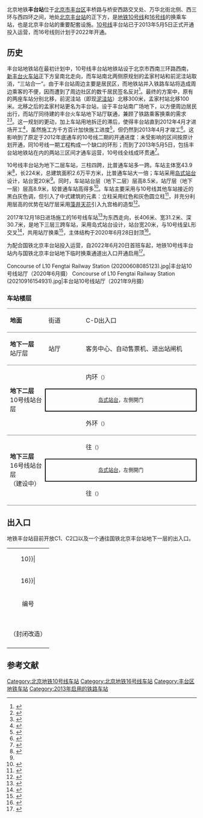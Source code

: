 {{noteTA
|G1=Railway}}
{{Infobox station
|name = 丰台站
|eng_name = Fengtɑi Zhɑn<br />(Fengtai Railway Station)<ref name=map2021>{{cite web|url=https://www.bjsubway.com/subway/images/luwangtu.png|title=北京城市轨道交通线网图|date=2021-12-31|access-date=2021-12-30|archive-date=2021-12-31|archive-url=https://web.archive.org/web/20211231004642/https://www.bjsubway.com/subway/images/luwangtu.png|dead-url=yes}}</ref>
|linecolour = {{北京地铁颜色|10}}
|linecolour2 = {{北京地铁颜色|16}}
|image = Platform of L10 Fengtai Railway Station (20210916155018).jpg
|caption = 地铁10号线丰台站站台
|other_name = 
|country = {{PRC}}
|borough = [[北京市|北京市]][[丰台区|丰台区]][[新村街道_(北京市)|新村街道]]与[[丰台街道|丰台街道]]交界
|address = 国铁丰台站新站房正下方
| coordinates = {{coord|39.849772|N|116.294567|E|display=inline,title}}
|elevation = 
|operator = [[北京市地铁运营有限公司|北京市地铁运营有限公司]]、[[京港地铁|北京京港地铁有限公司]]
|lines = {{北京地铁线路名|10|SL}}<br />{{北京地铁线路名|16|SL}}（建设中）
|distance = 
|platform = 各1座[[岛式站台|岛式站台]]
|tracks = 各2条
|connections = 国铁[[北京丰台站|北京丰台站]]
|structure = 地下车站
|hall = 整体式站厅
|depth = 
|levels = 
|interchange = 地下共用站厅换乘
|exits = 3个
|architect = 
|architectural_style = 
|colour = {{北京地铁线路名|10|S}}：{{colorbox|#9aa1a7}} 灰色、{{colorbox|#e60012}} 红色
|type = 
|status = {{北京地铁线路名|10|S}}：运营中<br />{{北京地铁线路名|16|S}}：建设中
|code = 
|built = 
|opened = {{北京地铁线路名|10|S}}：2013年5月5日
|pass_year = 
|passengers = 
|trains = 
|station_hours = 
|hours = 
|first = {{北京地铁线路名|10|S}}
:内环：05:55
:外环：05:17
|last = {{北京地铁线路名|10|S}}
:内环：22:04
:内环往{{站|巴沟}}：23:49
:内环往{{站|成寿寺}}：22:28
:外环：21:17
:外环往{{站|车道沟}}：23:02
|adjacent = {{Adjacent stations|system=北京地铁
|line1=10|left1=首经贸|right1=泥洼|note-left1=1.717km|note-mid1=距离[[巴沟站|巴沟]]41.478km|note-right1=0.954km
|line2=16|left2=东管头南|right2=丰台南路|type2=建设中|note-mid2={{BJS Dater|16S||time|开通}}}}
|route_map = {{Routemap|inline=yes|map=
~~ ~~B2层，10号线
utSTRf\utSTRg~~ ~~{{rmr|Licon=U|{{stl|北京地铁|首经贸}}}}
utSTR+BSl\utSTR+BSr
utSTR+BSl\utSTR+BSr
utSTRf\utSTRg~~ ~~{{rmr|Licon=D|{{stl|北京地铁|泥洼}}}}
~~ ~~B3层，16号线
uextSTRf\uextSTRg~~ ~~{{rmr|Licon=U|{{stl|北京地铁|东管头南}}}}
uextSTR+BSl\uextSTR+BSr
uextSTR+BSl\uextSTR+BSr
uextSTRf\uextSTRg~~ ~~{{rmr|Licon=D|{{stl|北京地铁|丰台南路}}}}
}}
}}
北京地铁'''丰台站'''位于[[北京市|北京市]][[丰台区|丰台区]]丰桥路与桥安西路交叉处、万华北街北侧、西三环与西四环之间，地处[[北京丰台站|北京丰台站]]的正下方，是[[北京地铁10号线|地铁10号线]]和[[北京地铁16号线|16号线]]的换乘车站，也是北京丰台站的重要配套设施。[[北京地铁10号线|10号线]]丰台站已于2013年5月5日正式开通投入运营，而16号线则计划于2022年开通。

==历史==
丰台站地铁站在最初计划中，10号线丰台站地铁站设于北京市西南三环路西南，[[北京丰台站|新丰台火车站]]正下方呈南北走向，而车站南北两侧原规划的孟家村站和前泥洼站取消，“三站合一”。由于丰台站周边主要是居民区，而地铁站并入铁路车站将造成周边乘客的不便，因而遭到了周边社区的数千居民签名反对<ref>{{cite news |url=http://epaper.bjnews.com.cn/html/2010-06/12/content_111669.htm |title=七千人签名反对地铁“三站合一” |date=2010-06-12 |accessdate=2013-01-20 |author=林阿珍 |deadurl=yes |archiveurl=https://web.archive.org/web/20131224100740/http://epaper.bjnews.com.cn/html/2010-06/12/content_111669.htm |archivedate=2013-12-24 }}</ref>。最终的方案中，原有的两座车站分别北移，前泥洼站（即现[[泥洼站|泥洼站]]）北移300米，孟家村站北移100米。北移之后的孟家村站更名为丰台站，设于丰台站南广场地下，以方便周边居民出行，而站厅同待建的丰台火车站地下站厅联通，兼顾了铁路乘客换乘的需求<ref>{{cite web |url=http://www.bjjtw.gov.cn/gzdt/ywsds/201211/t20121122_68020.htm |title=10号线二期将于年底开通试运营 |date=2012-11-22 |accessdate=2013-07-19 |publisher=北京市交通委员会 |deadurl=yes |archiveurl=https://web.archive.org/web/20131019053240/http://www.bjjtw.gov.cn/gzdt/ywsds/201211/t20121122_68020.htm |archivedate=2013-10-19 }}</ref><ref>{{cite news|url=http://news.sina.com.cn/c/2010-07-30/044117885536s.shtml|title=北京地铁10号线两车站北移与丰台火车站接驳|date=2010-07-30|accessdate=2013-01-20|author=耿诺|archive-date=2013-12-24|archive-url=https://web.archive.org/web/20131224114045/http://news.sina.com.cn/c/2010-07-30/044117885536s.shtml|dead-url=no}}</ref>。这一规划的更动，加上车站用地拆迁的滞后，使得丰台站直到2012年4月才进场开工<ref>{{cite news |url=http://beijing.qianlong.com/3825/2012/04/19/2160@7881855.htm |title=10号线二期提前“C”型贯通 |date=2012-04-19 |accessdate=2013-01-20 |deadurl=yes |archiveurl=https://web.archive.org/web/20120622071506/http://beijing.qianlong.com/3825/2012/04/19/2160%407881855.htm |archivedate=2012-06-22 }}</ref>，虽然施工方千方百计加快施工进度<ref>{{cite web |url=http://www.burcg.com/dynamics/Media/342.shtml |accessdate=2013-01-21 |title=地铁丰台站有望下月封顶 |author=罗源源 |deadurl=yes |archiveurl=https://web.archive.org/web/20131224094701/http://www.burcg.com/dynamics/Media/342.shtml |archivedate=2013-12-24 }}</ref>，但仍然到2013年4月才竣工<ref name=sdjsb20130417>{{cite news|url=http://sdjsb.bjd.com.cn/html/2013-04/17/content_66416.htm|title=地铁10号线“最后一个车站”竣工|date=2013-04-17|accessdate=2013-07-20|author=罗源源|archive-date=2013-04-29|archive-url=https://web.archive.org/web/20130429020237/http://sdjsb.bjd.com.cn/html/2013-04/17/content_66416.htm|dead-url=no}}</ref>。这影响到了原定于2012年底通车的10号线二期的开通进度：未受影响的区间按原计划开通，同10号线一期工程构成一个缺口的环形；而到了2013年5月5日，包括丰台站地铁站在内的两站三区间才通车运营，10号线全线成环贯通<ref>{{cite news|title=北京第二条地铁环线10号线5月5日日正式贯通运营|url=http://news.163.com/13/0504/16/8U1UJMAF00014JB5.html|accessdate=2013-05-05|publisher=新华网|date=2013-05-05|archive-date=2021-01-02|archive-url=https://web.archive.org/web/20210102164856/https://news.163.com/13/0504/16/8U1UJMAF00014JB5.html|dead-url=no}}</ref>。

10号线丰台站为地下二层车站，三柱四跨，比普通车站多一跨。车站主体宽43.9米<ref>{{cite news|url=http://news.sohu.com/20130430/n374448215.shtml|title=北京10号线5月上旬环形运营 泥洼站丰台站打通|date=2013-04-30|accessdate=2013-07-19|author=邓琦 汤旸|archive-date=2020-12-06|archive-url=https://web.archive.org/web/20201206184327/http://news.sohu.com/20130430/n374448215.shtml|dead-url=no}}</ref>，长224米，总建筑面积2.6万平方米，比普通车站大一倍；车站采用[[岛式站台|岛式站台]]设计，站台宽20米<ref name=sdjsb20130417 />。同时，车站站台层（地下二层）层高8.5米，站厅层（地下一层）层高8.9米，较普通车站高得多<ref>{{cite news|url=http://life.qianlong.com/36311/2013/05/02/4682@8662313.htm|title=丰台站规模是普通站两倍|author=闫峥|date=2013-05-02|accessdate=2013-07-19|deadurl=yes|archiveurl=https://archive.is/20130719172830/http://life.qianlong.com/36311/2013/05/02/4682@8662313.htm|archivedate=2013-07-19}}</ref>。车站主要采用与10号线其他车站接近的黑白灰色调，但引入了中式建筑的元素：立柱采用红色和灰色圆立柱<ref>{{cite video|url=http://tv.cntv.cn/vodplay/69549cde8d964663b1309e1a53b8dd97/860010-1102010100|title=丰台站将与地铁16号线换乘|publisher=中国中央电视台|access-date=2013-07-19|archive-url=https://web.archive.org/web/20160304084852/http://tv.cntv.cn/vodplay/69549cde8d964663b1309e1a53b8dd97/860010-1102010100|archive-date=2016-03-04|dead-url=yes}}</ref>，并充分利用层高的优势在站厅层采用[[藻井|藻井]][[天花_(建筑构件)|天花]]引入九宫格的造型<ref>{{cite news|url=http://news.xinhuanet.com/local/2013-04/02/c_115251164.htm|title=北京10号线丰台站段5月具备开通条件|date=2013-04-02|accessdate=2013-07-19|author=于建|archive-date=2013-04-05|archive-url=https://web.archive.org/web/20130405055549/http://news.xinhuanet.com/local/2013-04/02/c_115251164.htm|dead-url=no}}</ref>。

2017年12月18日进场施工的16号线车站<ref>{{cite news|url=http://www.bjzdb.gov.cn/gdjt/t1103291.htm|title=16号线实现全面进场施工|publisher=[[北京市重大项目建设指挥部办公室|北京市重大项目建设指挥部办公室]]|date=2017-12-22|accessdate=2017-12-22|deadurl=yes|archiveurl=https://web.archive.org/web/20171223042512/http://www.bjzdb.gov.cn/gdjt/t1103291.htm|archivedate=2017-12-23|df=}}</ref>为东西走向，长406米、宽31.2米、深30.7米，是地下三层三跨车站，采用岛式站台设计，站台宽20米，与10号线呈L形交叉<ref>{{cite news|url=http://www.bj.chinanews.com/news/2011/0826/18663.html|date=2011-08-26|accessdate=2013-07-19|publisher=北京日报|title=10号线二期预计年底洞通|archive-date=2020-03-26|archive-url=https://web.archive.org/web/20200326061235/http://www.bj.chinanews.com/news/2011/0826/18663.html|dead-url=yes}}</ref>，共用站厅换乘<ref>{{cite web|url=http://hps.mep.gov.cn/jsxm/xmsl/201304/W020130422377471158734.pdf|format=pdf|title=北京地铁16号线工程环境影响报告书简本|author=铁道第三勘察设计院集团有限公司|publisher=中华人民共和国环境保护部|accessdate=2013-07-19|pages=4|archive-date=2017-12-23|archive-url=https://web.archive.org/web/20171223042538/http://hps.mep.gov.cn/jsxm/xmsl/201304/W020130422377471158734.pdf|dead-url=yes}}</ref>，主体结构于2020年6月28日封顶<ref>{{cite news|url=https://www.bjd.com.cn/a/202006/28/WS5ef80b3fe4b00aba04d23d3b.html|title=北京地铁16号线有新进展！中段年底可达初期运营条件|work=北京日报客户端|date=2020-06-28|accessdate=2020-06-28|archive-date=2020-06-29|archive-url=https://web.archive.org/web/20200629142854/https://www.bjd.com.cn/a/202006/28/WS5ef80b3fe4b00aba04d23d3b.html|dead-url=no}}</ref>。

为配合国铁北京丰台站投入运营，自2022年6月20日首班车起，地铁10号线丰台站内与国铁北京丰台站地下临时换乘通道出入口开通启用<ref>{{cite news|url=http://news.cyol.com/gb/articles/2022-06/18/content_JzyWycZyb.html|title=明日首班车起 北京地铁全路网车站全部恢复运营|publisher=北京地铁|date=2022-06-18|accessdate=2022-06-19}}</ref>。
<gallery>
Concourse of L10 Fengtai Railway Station (20200608085123).jpg|丰台站10号线站厅（2020年6月摄）
Concourse of L10 Fengtai Railway Station (20210916154931).jpg|丰台站10号线站厅（2021年9月摄）
</gallery>
=== 车站楼层 ===
{|cellspacing=0 cellpadding=3
|style="border-top:solid 1px gray;border-bottom:solid 1px gray;" width=100|'''地面'''
|style="border-top:solid 1px gray;border-bottom:solid 1px gray;" width=100|街道
|style="border-top:solid 1px gray;border-bottom:solid 1px gray;" width=350|C-D出入口
|-
|style="border-bottom:solid 1px gray;"|'''地下一层'''<br />站厅层
|style="border-bottom:solid 1px gray;"|站厅
|style="border-bottom:solid 1px gray;"|客务中心、自动售票机、进出站闸机
|-
|style="border-bottom:solid 1px gray;" rowspan=3|'''地下二层'''<br />10号线站台层
|{{arrow|L}}
|{{北京地铁线路名|10|c}}内环<small>（{{站|泥洼}}）</small>
|-
|style="border-right:solid 2px black;border-left:solid 2px black;border-top:solid 2px black;border-bottom:solid 2px black;" colspan=2|<center><small>[[岛式站台|岛式站台]]，左側開门</small></center>
|-
|style="border-bottom:solid 1px gray;"|{{arrow|R}}
|style="border-bottom:solid 1px gray;"|{{北京地铁线路名|10|c}}外环<small>（{{站|首经贸}}）</small>
|-
|style="border-bottom:solid 1px gray;" rowspan=3|'''地下三层'''<br />16号线站台层<br />（建设中）
|{{arrow|L}}
|{{北京地铁线路名|16|c}}往{{站|北安河}}<small>（{{站|东管头南}}）</small>
|-
|style="border-right:solid 2px black;border-left:solid 2px black;border-top:solid 2px black;border-bottom:solid 2px black;" colspan=2|<center><small>[[岛式站台|岛式站台]]，左側開门</small></center>
|-
|style="border-bottom:solid 1px gray;"|{{arrow|R}}
|style="border-bottom:solid 1px gray;"|{{北京地铁线路名|16|c}}往{{站|宛平城}}<small>（{{站|丰台南路}}）</small>
|}

== 出入口 ==
地铁丰台站目前开放C1、C2口以及一个通往国铁北京丰台站地下一层的出入口。
{| class="wikitable"
| colspan="5" align="center" bgcolor={{北京地铁颜色|10}}|
|-
| colspan="5" align="center" bgcolor={{北京地铁颜色|16}}|
|-
! 编号 
! 指示
! 建议前往的目的地
! 图片
!无障碍设施<ref name="exits">{{cite web |author1=北京地铁 |title=丰台站 |url=https://www.bjsubway.com/station/xltcx/line10/2013-08-26/224.html |website=北京地铁官网 |accessdate=2020-08-16 |archive-date=2020-12-06 |archive-url=https://web.archive.org/web/20201206184626/https://www.bjsubway.com/station/xltcx/line10/2013-08-26/224.html |dead-url=no }}</ref>
|-
| {{港鐵出口|附=同}} 
| 火车站
| 国铁北京丰台站
|[[File:Provisional_subway_entrance_at_Beijing_Fengtai_Railway_Station_(20220620130217).jpg|150px]]
|{{n/a}}
|-
| {{港鐵出口|C|1|附=升}} 
| 桥安西路
| 三环新城
|[[File:Exit_C1_of_Metro_Fengtai_Railway_Station_(20200608085737).jpg|150px]]
|[[File:Exit_C1_of_Metro_Fengtai_Railway_Station_(20200608085633).jpg|150px]]
|-
| {{港鐵出口|C|2}} 
| 育芳园北路
|三环新城
|[[File:Exit_C2_of_Metro_Fengtai_Railway_Station_(20200608085545).jpg|150px]]
|{{n/a}}
|-
| {{港鐵出口|D}}（封闭改造）
|
| 孟家村
|[[File:Exit_D,_Fengtai_Railway_Station,_Beijing_Subway.jpg|150px]]
|{{n/a}}
|-
| bgcolor="#EEEEEE" colspan=5 | {{港鐵出口|註=升同}}
|}

==参考文献==
{{reflist}}

{{北京地铁10号线}}
{{北京地铁16号线}}
[[Category:北京地铁10号线车站|Category:北京地铁10号线车站]]
[[Category:北京地铁16号线车站|Category:北京地铁16号线车站]]
[[Category:丰台区地铁车站|Category:丰台区地铁车站]]
[[Category:2013年启用的铁路车站|Category:2013年启用的铁路车站]]